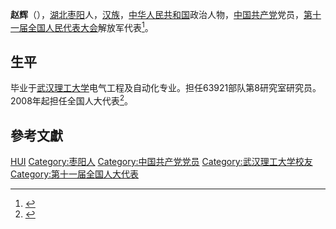 {{Otheruses|赵辉}}
'''赵辉'''（{{bd|1979年||}}），[[湖北|湖北]][[枣阳|枣阳]]人，[[汉族|汉族]]，[[中华人民共和国|中华人民共和国]]政治人物，[[中国共产党|中国共产党]]党员，[[第十一届全国人民代表大会|第十一届全国人民代表大会]]解放军代表<ref>{{cite web|author=新华网|title=第十一届全国人大代表|url=http://news.xinhuanet.com/ziliao/2008-03/03/content_7708230.htm?node=36628|publisher=新华网|accessdate=2014-01-07|archive-date=2014-01-10|archive-url=https://web.archive.org/web/20140110211415/http://news.xinhuanet.com/ziliao/2008-03/03/content_7708230.htm?node=36628|dead-url=no}}</ref>。

== 生平 ==
毕业于[[武汉理工大学|武汉理工大学]]电气工程及自动化专业。担任63921部队第8研究室研究员。2008年起担任全国人大代表<ref>{{cite news|title=全国人大代表信息-赵辉|url=http://210.82.31.1:8084/delegate/viewDelegate.action?dbid=112903|accessdate=2013-04-05|newspaper=全国人大网|archive-url=https://web.archive.org/web/20140527234044/http://www.npc.gov.cn/delegate/viewDelegate.action?dbid=112903|archive-date=2014-05-27|dead-url=yes}}</ref>。

== 參考文獻 ==
{{reflist}}

{{Authority control}}
{{DEFAULTSORT:Zhao赵}}
[[Category:赵姓|HUI]]
[[Category:枣阳人|Category:枣阳人]]
[[Category:中国共产党党员|Category:中国共产党党员]]
[[Category:武汉理工大学校友|Category:武汉理工大学校友]]
[[Category:第十一届全国人大代表|Category:第十一届全国人大代表]]